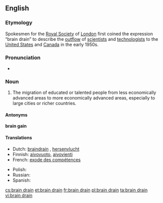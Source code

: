 ==English==

===Etymology===
Spokesmen for the [[w:Royal Society|Royal Society]] of [[London]] first coined the expression “brain drain” to describe the [[outflow]] of [[scientist]]s and [[technologist]]s to the [[United States]] and [[Canada]] in the early 1950s.

===Pronunciation===
* {{enPR|brān-drān}}

===Noun===
{{en-noun|pl=brain drains|sg=[[brain]] [[drain]]}}

# The migration of educated or talented people from less economically advanced areas to more economically advanced areas, especially to large cities or richer countries.

====Antonyms====
'''brain gain'''

====Translations====
{{trans-top}}
* Dutch: [[braindrain]] {{m}}, [[hersenvlucht]]
* Finnish: [[aivovuoto]], [[aivovienti]]
* French: [[exode des compétences]] {{m}}
{{trans-mid}}
* Polish: {{t|pl|dranaż mózgów|m}}
* Russian: {{t-|ru|утечка мозгов|f|sc=Cyrl}}
* Spanish: {{t-|es|fuga de cerebros|f}}
{{trans-bottom}}

[[cs:brain drain]]
[[et:brain drain]]
[[fr:brain drain]]
[[pl:brain drain]]
[[ta:brain drain]]
[[vi:brain drain]]